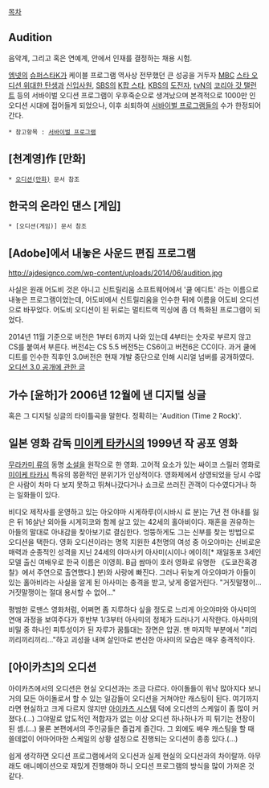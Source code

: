 [[목차]]
== Audition ==
음악계, 그리고 혹은 연예계, 안에서 인재를 결정하는 채용 시험.

[[엠넷]]의 [[슈퍼스타K]]가 케이블 프로그램 역사상 전무했던 큰 성공을 거두자 [[MBC]] [[스타 오디션 위대한 탄생]]과 [[신입사원]], [[SBS]]의 [[K팝 스타]], [[KBS]]의 [[도전자]], [[tvN]]의 [[코리아 갓 탤런트]] 등의 서바이벌 오디션 프로그램이 우후죽순으로 생겨났으며 본격적으로 1000만 인 오디션 시대에 접어들게 되었으나, 이후 쇠퇴하여 [[서바이벌 프로그램]]들의 수가 한정되어 간다.

 * 참고항목 : [[서바이벌 프로그램]]

== [천계영]作 [만화] ==
 * [[오디션(만화)]] 문서 참조

== 한국의 온라인 댄스 [게임] ==
 * [오디션(게임)] 문서 참조

== [Adobe]에서 내놓은 사운드 편집 프로그램 ==
http://ajdesignco.com/wp-content/uploads/2014/06/audition.jpg

사실은 원래 어도비 것은 아니고 신트릴리움 소프트웨어에서 '쿨 에디트' 라는 이름으로 내놓은 프로그램이었는데, 어도비에서 신트릴리움을 인수한 뒤에 이름을 어도비 오디션으로 바꾸었다. 어도비 오디션이 된 뒤로는 멀티트랙 믹싱에 좀 더 특화된 프로그램이 되었다.

2014년 11월 기준으로 버전은 1부터 6까지 나와 있는데 4부터는 숫자로 부르지 않고 CS를 붙여서 부른다. 버전4는 CS 5.5 버전5는 CS6이고 버전6은 CC이다. 과거 쿨에디트를 인수한 직후인 3.0버전은 현재 개발 중단으로 인해 시리얼 넘버를 공개하였다. [http://blog.naver.com/chgy2131/220145633745 오디션 3.0 공개에 관한 글]
== 가수 [윤하]가 2006년 12월에 낸 디지털 싱글 ==
혹은 그 디지털 싱글의 타이틀곡을 말한다. 정확히는 'Audition (Time 2 Rock)'.

== 일본 영화 감독 [[미이케 타카시]]의 1999년 작 공포 영화 ==
[[무라카미 류]]의 동명 [[소설]]을 원작으로 한 영화. 고어적 요소가 있는 싸이코 스릴러 영화로 [[미이케 타카시]] 특유의 몽환적인 분위기가 인상적이다. 영화제에서 상영되었을 당시 수많은 사람이 차마 다 보지 못하고 뛰쳐나갔다거나 쇼크로 쓰러진 관객이 다수였다거나 하는 일화들이 있다. 

비디오 제작사를 운영하고 있는 아오야마 시게하루(이시바시 료 분)는 7년 전 아내를 잃은 뒤 16살난 외아들 시게히코와 함께 살고 있는 42세의 홀아비이다. 재혼을 권유하는 아들의 말대로 아내감을 찾아보기로 결심한다. 엉뚱하게도 그는 신부를 찾는 방법으로 오디션을 택한다. 영화 오디션이라는 명목 지원한 4천명의 여성 중 아오야마는 신비로운 매력과 순종적인 성격을 지닌 24세의 야마사키 아사미(시이나 에이히[* 재일동포 3세인 모델 출신 여배우로 한국 이름은 이영희. B급 쌈마이 호러 영화로 유명한 《도쿄잔혹경찰》에서 주연으로 출연했다.] 분)와 사랑에 빠진다. 그러나 뒤늦게 아오야마가 아들이 있는 홀아비라는 사실을 알게 된 아사미는 충격을 받고, 낮게 중얼거린다. "거짓말쟁이... 거짓말쟁이는 절대 용서할 수 없어..."

평범한 로맨스 영화처럼, 어쩌면 좀 지루하다 싶을 정도로 느리게 아오야마와 아사미의 연애 과정을 보여주다가 후반부 1/3부터 아사미의 정체가 드러나기 시작한다. 아사미의 비밀 중 하나인 피투성이가 된 자루가 꿈틀대는 장면은 압권. 맨 마지막 부분에서 "끼리끼리끼리끼리..."하고 괴성을 내며 살인마로 변신한 아사미의 모습은 매우 충격적이다.  

== [아이카츠]의 오디션 ==
아이카츠에서의 오디션은 현실 오디션과는 조금 다르다. 아이돌들이 워낙 많아지다 보니 거의 모든 아이돌로서 할 수 있는 일감들이 오디션을 거쳐야만 캐스팅이 된다. 여기까지라면 현실하고 크게 다르지 않지만 [[아이카츠 시스템]] 덕에 오디션의 스케일이 좀 많이 커졌다.(...) 그야말로 압도적인 적합자가 없는 이상 오디션 하나하나가 피 튀기는 전장이 된 셈.(...) 물론 본편에서의 주인공들은 즐겁게 즐긴다. 그 외에도 배우 캐스팅을 할 때 쓸데없이 어마어마한 스케일의 상황 설정으로 진행되는 오디션이 종종 있다.(...)

쉽게 생각하면 오디션 프로그램에서의 오디션과 실제 현실의 오디션과의 차이랄까. 아무래도 애니메이션으로 재밌게 진행해야 하니 오디션 프로그램의 방식을 많이 가져온 것 같다.
